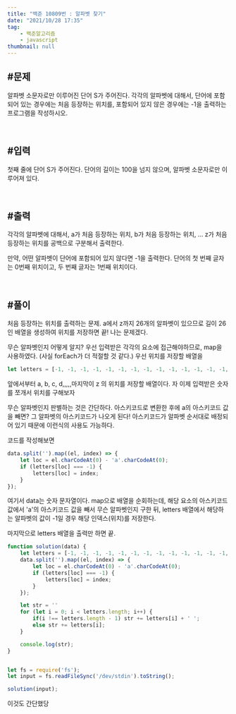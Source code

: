```yaml
---
title: "백준 10809번 : 알파벳 찾기"
date: "2021/10/28 17:35"
tag:
    - 백준알고리즘
    - javascript
thumbnail: null
---
```


## #문제

알파벳 소문자로만 이루어진 단어 S가 주어진다. 각각의 알파벳에 대해서, 단어에 포함되어 있는 경우에는 처음 등장하는 위치를, 포함되어 있지 않은 경우에는 -1을 출력하는 프로그램을 작성하시오.

<br/>

## #입력

첫째 줄에 단어 S가 주어진다. 단어의 길이는 100을 넘지 않으며, 알파벳 소문자로만 이루어져 있다.

<br/>

## #출력

각각의 알파벳에 대해서, a가 처음 등장하는 위치, b가 처음 등장하는 위치, ... z가 처음 등장하는 위치를 공백으로 구분해서 출력한다.

만약, 어떤 알파벳이 단어에 포함되어 있지 않다면 -1을 출력한다. 단어의 첫 번째 글자는 0번째 위치이고, 두 번째 글자는 1번째 위치이다.

<br/>

## #풀이

처음 등장하는 위치를 출력하는 문제. a에서 z까지 26개의 알파벳이 있으므로 길이 26인 배열을 생성하여 위치를 저장하면 끝! 나는 문제겠다.

무슨 알파벳인지 어떻게 알지? 우선 입력받은 각각의 요소에 접근해야하므로, map을 사용하였다. (사실 forEach가 더 적절할 것 같다.) 우선 위치를 저장할 배열을 

```javascript
let letters = [-1, -1, -1, -1, -1, -1, -1, -1, -1, -1, -1, -1, -1, -1, -1, -1, -1, -1, -1, -1, -1, -1, -1, -1, -1, -1];
```

앞에서부터 a, b, c, d,,,,,마지막이 z 의 위치를 저장할 배열이다. 자 이제 입력받은 숫자를 쪼개서 위치를 구해보자

무슨 알파벳인지 판별하는 것은 간단하다. 아스키코드로 변환한 후에 a의 아스키코드 값을 빼면? 그 알파벳의 아스키코드가 나오게 된다! 아스키코드가 알파벳 순서대로 배정되어 있기 때문에 이런식의 사용도 가능하다.

코드를 작성해보면

```javascript
data.split('').map((el, index) => {
    let loc = el.charCodeAt(0) - 'a'.charCodeAt(0);
    if (letters[loc] === -1) {
        letters[loc] = index;
    } 
});
```

여기서 data는 숫자 문자열이다. map으로 배열을 순회하는데, 해당 요소의 아스키코드 값에서 'a'의 아스키코드 값을 빼서 무슨 알파벳인지 구한 뒤, letters 배열에서 해당하는 알파벳의 값이 -1일 경우 해당 인덱스(위치)를 저장한다.

마지막으로 letters 배열을 출력만 하면 끝.

```javascript
function solution(data) {
    let letters = [-1, -1, -1, -1, -1, -1, -1, -1, -1, -1, -1, -1, -1, -1, -1, -1, -1, -1, -1, -1, -1, -1, -1, -1, -1, -1];
    data.split('').map((el, index) => {
        let loc = el.charCodeAt(0) - 'a'.charCodeAt(0);
        if (letters[loc] === -1) {
            letters[loc] = index;
        } 
    });

    let str = ''
    for (let i = 0; i < letters.length; i++) {
        if(i !== letters.length - 1) str += letters[i] + ' ';
        else str += letters[i];
    }

    console.log(str);
}


let fs = require('fs');
let input = fs.readFileSync('/dev/stdin').toString();

solution(input);
```

이것도 간단했당